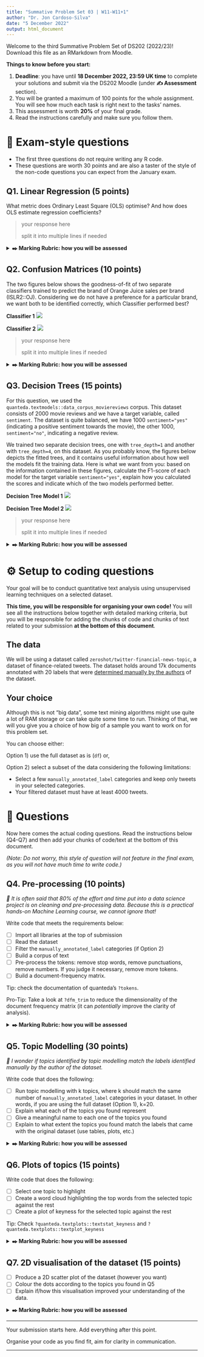 ---
title: "Summative Problem Set 03 | W11-W11+1"
author: "Dr. Jon Cardoso-Silva"
date: "5 December 2022"
output: html_document
---


Welcome to the third Summative Problem Set of DS202 (2022/23)! Download this file as an RMarkdown from Moodle.

**Things to know before you start:**

1.  **Deadline**: you have until **18 December 2022, 23:59 UK time** to complete your solutions and submit via the DS202 Moodle (under **✍️ Assessment** section).
2.  You will be granted a maximum of 100 points for the whole assignment. You will see how much each task is right next to the tasks' names.
3.  This assessment is worth **20%** of your final grade.
4.  Read the instructions carefully and make sure you follow them.

# 🎯 Exam-style questions

-   The first three questions do not require writing any R code.
-   These questions are worth 30 points and are also a taster of the
    style of the non-code questions you can expect from the January
    exam.

## Q1. Linear Regression (5 points)

What metric does Ordinary Least Square (OLS) optimise? And how does OLS
estimate regression coefficients?

> your response here
>
> split it into multiple lines if needed

<details><summary>**✒️️ Marking Rubric: how you will be assessed**</summary>

-   What a great answer! (5/5): Not only is the explanation correct, it
    is also very clear and concise (not vague, imprecise or
    unnecessarily verbose)

-   Correct (4/5): The answer was correct

-   Partially Correct (\~3): Answer was not entirely correct or was
    confusing to read

-   Incorrect (0/5): Response was incorrect or missing

</details>

## Q2. Confusion Matrices (10 points)

The two figures below shows the goodness-of-fit of two separate
classifiers trained to predict the brand of Orange Juice sales per brand
(ISLR2::OJ). Considering we do not have a preference for a particular
brand, we want both to be identified correctly, which Classifier
performed best?

**Classifier 1** ![](/figures/week11/figure1.png)

**Classifier 2** ![](/figures/week11/figure2.png)

> your response here
>
> split it into multiple lines if needed

<details><summary>**✒️️ Marking Rubric: how you will be assessed**</summary>

-   What a great answer! (10/10): Not only is the explanation correct,
    it is also very clear and concise (not vague, imprecise or
    unnecessarily verbose)

-   Correct (\~7/10): The answer was correct

-   Partially Correct (\~5/10): Answer was OK but it was a bit confusing
    to read

-   Partially Correct (\~3/10): Answer was not entirely correct or was
    confusing to read

-   Incorrect (0/10): Response was incorrect or missing

</details>

## Q3. Decision Trees (15 points)

For this question, we used the
`quanteda.textmodels::data_corpus_moviereviews` corpus. This dataset
consists of 2000 movie reviews and we have a target variable, called
`sentiment`. The dataset is quite balanced, we have 1000
`sentiment="yes"` (indicating a positive sentiment towards the movie),
the other 1000, `sentiment="no"`, indicating a negative review.

We trained two separate decision trees, one with `tree_depth=1` and
another with `tree_depth=4`, on this dataset. As you probably know, the
figures below depicts the fitted trees, and it contains useful
information about how well the models fit the training data. Here is
what we want from you: based on the information contained in these
figures, calculate the F1-score of each model for the target variable
`sentiment="yes"`, explain how you calculated the scores and indicate
which of the two models performed better.

**Decision Tree Model 1** ![](/figures/week11/dt_figure1.png)

**Decision Tree Model 2** ![](/figures/week11/dt_figure2.png)

> your response here
>
> split it into multiple lines if needed

<details><summary>**✒️️ Marking Rubric: how you will be assessed**</summary>

-   What a great answer! (15/15): Not only your answer was correct, it
    was very clear and engaging! You correctly explained how you
    calculated the F1-score and it was clear if and how one model was
    better than the other.

-   Correct (12/15) You correctly explained how you calculated the
    F1-score and it was clear if and how one model was better than the
    other.

-   Partially Correct (\~8/15): You reached the correct F1 scores but
    your solution was a bit vague or imprecise.

-   Partially Correct (\~5/15): Even though you reached the correct F1
    scores, you did not explain how you calculated the scores
    satisfactorily.

-   Incorrect (0): Response was incorrect or missing

</details>

# ⚙️ Setup to coding questions

Your goal will be to conduct quantitative text analysis using
unsupervised learning techniques on a selected dataset.

**This time, you will be responsible for organising your own code!** You
will see all the instructions below together with detailed marking
criteria, but you will be responsible for adding the chunks of code and
chunks of text related to your submission **at the bottom of this
document**.

## The data

We will be using a dataset called
`zeroshot/twitter-financial-news-topic`, a dataset of finance-related
tweets. The dataset holds around 17k documents annotated with 20 labels
that were [determined manually by the
authors](https://neuralmagic.com/blog/classifying-finance-tweets-in-real-time-with-sparse-transformers/)
of the dataset.

## Your choice

Although this is not "big data", some text mining algorithms might use
quite a lot of RAM storage or can take quite some time to run. Thinking
of that, we will you give you a choice of how big of a sample you want
to work on for this problem set.

You can choose either:

Option 1) use the full dataset as is (`df`) or,

Option 2) select a subset of the data considering the following
limitations:

-   Select a few `manually_annotated_label` categories and keep only
    tweets in your selected categories.
-   Your filtered dataset must have at least 4000 tweets.

# 🎯 Questions

Now here comes the actual coding questions. Read the instructions below
(Q4-Q7) and then add your chunks of code/text at the bottom of this
document.

*(Note: Do not worry, this style of question will not feature in the
final exam, as you will not have much time to write code.)*

## Q4. Pre-processing (10 points)

*💭 It is often said that 80% of the effort and time put into a data
science project is on cleaning and pre-processing data. Because this is
a practical hands-on Machine Learning course, we cannot ignore that!*

Write code that meets the requirements below:

-   [ ] Import all libraries at the top of submission
-   [ ] Read the dataset
-   [ ] Filter the `manually_annotated_label` categories (if Option 2)
-   [ ] Build a corpus of text
-   [ ] Pre-process the tokens: remove stop words, remove punctuations,
    remove numbers. If you judge it necessary, remove more tokens.
-   [ ] Build a document-frequency matrix.

Tip: check the documentation of quanteda's `?tokens`.

Pro-Tip: Take a look at `?dfm_trim` to reduce the dimensionality of the
document frequency matrix (it can *potentially* improve the clarity of
analysis).

<details><summary>**✒️️ Marking Rubric: how you will be assessed**</summary>

-   Fantastic (10/10): Not only the solution ticks all the boxes, the
    code is well organised, there are no weird prints of warnings or
    unnecessary messages when importing libraries, and the candidate
    went an extra mile to check whether any extra filter should be
    applied when pre-processing the tokens.

-   Correct (\~7/10): Ticks all the boxes.

-   Partial (\~4/10): Solution was only partially correct, you forgot to
    consider a few requirements.

-   Incorrect (0/10): The code does not work as required.

</details>

## Q5. Topic Modelling (30 points)

*💭 I wonder if topics identified by topic modelling match the labels
identified manually by the author of the dataset.*

Write code that does the following:

-   [ ] Run topic modelling with k topics, where k should match the same
    number of `manually_annotated_label` categories in your dataset. In
    other words, if you are using the full dataset (Option 1), k=20.
-   [ ] Explain what each of the topics you found represent
-   [ ] Give a meaningful name to each one of the topics you found
-   [ ] Explain to what extent the topics you found match the labels
    that came with the original dataset (use tables, plots, etc.)

<details><summary>**✒️️ Marking Rubric: how you will be assessed**</summary>

-   Fantastic (30/30): We can see that you went an extra mile to format
    your submission. This is a complex task, involving many steps but
    you made it look easy, clear and impressive. It should be published
    somewhere! Not only the solution ticks all the boxes, the code is
    well organised, the markdown is well formatted and the explanations
    are good yet concise.

-   Correct (\~23/30): Solution ticks all the boxes.

-   Correct (\~20/30): Solution was technically correctly but you could
    have put more care into communicating your results and explanations.

-   Partial (\~15/30): Either the solution was partially correct or your
    code and explanations were a bit difficult to read (vague, overly
    verbose, complex, etc.)

-   Partial (\~10/30): Either the solution was partially correct or your
    code and explanations were very difficult to read (vague, overly
    verbose, complex, etc.)

-   Incorrect (0/10): The code does not work as required.

</details>

## Q6. Plots of topics (15 points)

Write code that does the following:

-   [ ] Select one topic to highlight
-   [ ] Create a word cloud highlighting the top words from the selected
    topic against the rest
-   [ ] Create a plot of keyness for the selected topic against the rest

Tip: Check `?quanteda.textplots::textstat_keyness` and
`?quanteda.textplots::textplot_keyness`

<details><summary>**✒️️ Marking Rubric: how you will be assessed**</summary>

-   Fantastic (15/15): Not only the solution ticks all the boxes, the
    code is well organised, and your plots and explanations told us an
    interesting story about the topic you selected.

-   Correct (\~10/15): Ticks all the boxes.

-   Partial (\~7/15): Either the solution was partially correct or your
    code and explanations were a bit difficult to read (vague, overly
    verbose, complex, etc.)

-   Partial (\~3/15): Either the solution was partially correct or your
    code and explanations were very difficult to read (vague, overly
    verbose, complex, etc.)

-   Incorrect (0/15): The code does not work as required.

</details>

## Q7. 2D visualisation of the dataset (15 points)

-   [ ] Produce a 2D scatter plot of the dataset (however you want)
-   [ ] Colour the dots according to the topics you found in Q5
-   [ ] Explain if/how this visualisation improved your understanding of
    the data.

<details><summary>**✒️️ Marking Rubric: how you will be assessed**</summary>

-   Impressive! (15/15): It is not easy to create such an interesting 2D
    representation of text data but somehow you made it. It looks like a
    piece of art.

-   Correct (\~10/15): Ticks all the boxes.

-   Partial (\~7/15): Either the solution was partially correct or your
    code and explanations were a bit difficult to read (vague, overly
    verbose, complex, etc.)

-   Partial (\~3/15): Either the solution was partially correct or your
    code and explanations were very difficult to read (vague, overly
    verbose, complex, etc.)

-   Incorrect (0/15): The code does not work as required.

</details>

------------------------------------------------------------------------

Your submission starts here. Add everything after this point.

Organise your code as you find fit, aim for clarity in communication.

------------------------------------------------------------------------

